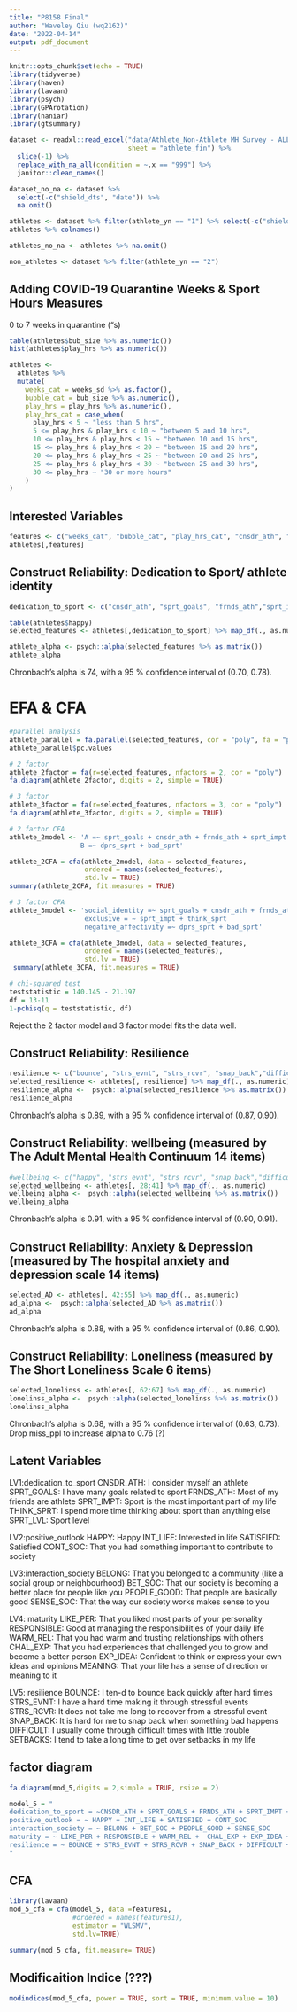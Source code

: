 ```yaml
---
title: "P8158 Final"
author: "Waveley Qiu (wq2162)"
date: "2022-04-14"
output: pdf_document
---
```


```r
knitr::opts_chunk$set(echo = TRUE)
library(tidyverse)
library(haven)
library(lavaan)
library(psych)
library(GPArotation)
library(naniar)
library(gtsummary)
```

```r
dataset <- readxl::read_excel("data/Athlete_Non-Athlete MH Survey - ALL DATA.xlsx", 
                              sheet = "athlete_fin") %>% 
  slice(-1) %>%   
  replace_with_na_all(condition = ~.x == "999") %>%
  janitor::clean_names()

dataset_no_na <- dataset %>% 
  select(-c("shield_dts", "date")) %>% 
  na.omit()

athletes <- dataset %>% filter(athlete_yn == "1") %>% select(-c("shield_dts", "date"))
athletes %>% colnames()

athletes_no_na <- athletes %>% na.omit()

non_athletes <- dataset %>% filter(athlete_yn == "2")
```

## Adding COVID-19 Quarantine Weeks & Sport Hours Measures

0 to 7 weeks in quarantine ("s)

```r
table(athletes$bub_size %>% as.numeric())
hist(athletes$play_hrs %>% as.numeric())

athletes <-
  athletes %>% 
  mutate(
    weeks_cat = weeks_sd %>% as.factor(),
    bubble_cat = bub_size %>% as.numeric(),
    play_hrs = play_hrs %>% as.numeric(),
    play_hrs_cat = case_when(
      play_hrs < 5 ~ "less than 5 hrs",
      5 <= play_hrs & play_hrs < 10 ~ "between 5 and 10 hrs",
      10 <= play_hrs & play_hrs < 15 ~ "between 10 and 15 hrs",
      15 <= play_hrs & play_hrs < 20 ~ "between 15 and 20 hrs",
      20 <= play_hrs & play_hrs < 25 ~ "between 20 and 25 hrs",
      25 <= play_hrs & play_hrs < 30 ~ "between 25 and 30 hrs",
      30 <= play_hrs ~ "30 or more hours"
    )
)
```

## Interested Variables

```r
features <- c("weeks_cat", "bubble_cat", "play_hrs_cat", "cnsdr_ath", "sprt_goals", "frnds_ath", "think_sprt", "sprt_lvl")
athletes[,features]
```

## Construct Reliability: Dedication to Sport/ athlete identity

```r
dedication_to_sport <- c("cnsdr_ath", "sprt_goals", "frnds_ath","sprt_impt", "think_sprt","bad_sprt","dprs_sprt")

table(athletes$happy)
selected_features <- athletes[,dedication_to_sport] %>% map_df(., as.numeric)

athlete_alpha <- psych::alpha(selected_features %>% as.matrix())
athlete_alpha

```
Chronbach's alpha is 74, with a 95 \% confidence interval of (0.70, 0.78).

# EFA & CFA
```r
#parallel analysis
athlete_parallel = fa.parallel(selected_features, cor = "poly", fa = "pc")
athlete_parallel$pc.values

# 2 factor
athlete_2factor = fa(r=selected_features, nfactors = 2, cor = "poly")
fa.diagram(athlete_2factor, digits = 2, simple = TRUE)

# 3 factor
athlete_3factor = fa(r=selected_features, nfactors = 3, cor = "poly")
fa.diagram(athlete_3factor, digits = 2, simple = TRUE)

# 2 factor CFA
athlete_2model <- 'A =~ sprt_goals + cnsdr_ath + frnds_ath + sprt_impt + think_sprt
                  B =~ dprs_sprt + bad_sprt'

athlete_2CFA = cfa(athlete_2model, data = selected_features,
                   ordered = names(selected_features),
                   std.lv = TRUE)
summary(athlete_2CFA, fit.measures = TRUE)

# 3 factor CFA
athlete_3model <- 'social_identity =~ sprt_goals + cnsdr_ath + frnds_ath 
                   exclusive = ~ sprt_impt + think_sprt
                   negative_affectivity =~ dprs_sprt + bad_sprt'

athlete_3CFA = cfa(athlete_3model, data = selected_features,
                   ordered = names(selected_features),
                   std.lv = TRUE)
 summary(athlete_3CFA, fit.measures = TRUE)

# chi-squared test
teststatistic = 140.145 - 21.197
df = 13-11
1-pchisq(q = teststatistic, df)
```
Reject the 2 factor model and 3 factor model fits the data well.

## Construct Reliability: Resilience
```r
resilience <- c("bounce", "strs_evnt", "strs_rcvr", "snap_back","difficult","setbacks")
selected_resilience <- athletes[, resilience] %>% map_df(., as.numeric)
resilience_alpha <-  psych::alpha(selected_resilience %>% as.matrix())
resilience_alpha
```

Chronbach's alpha is 0.89, with a 95 \% confidence interval of (0.87, 0.90).

## Construct Reliability: wellbeing (measured by The Adult Mental Health Continuum 14 items)
```r
#wellbeing <- c("happy", "strs_evnt", "strs_rcvr", "snap_back","difficult","setbacks")
selected_wellbeing <- athletes[, 28:41] %>% map_df(., as.numeric)
wellbeing_alpha <-  psych::alpha(selected_wellbeing %>% as.matrix())
wellbeing_alpha
```

Chronbach's alpha is 0.91, with a 95 \% confidence interval of (0.90, 0.91).

## Construct Reliability: Anxiety & Depression (measured by The hospital anxiety and depression scale 14 items)
```r
selected_AD <- athletes[, 42:55] %>% map_df(., as.numeric)
ad_alpha <-  psych::alpha(selected_AD %>% as.matrix())
ad_alpha
```

Chronbach's alpha is 0.88, with a 95 \% confidence interval of (0.86, 0.90).

## Construct Reliability: Loneliness (measured by The Short Loneliness Scale 6 items)
```r
selected_lonelinss <- athletes[, 62:67] %>% map_df(., as.numeric)
lonelinss_alpha <-  psych::alpha(selected_lonelinss %>% as.matrix())
lonelinss_alpha
```

Chronbach's alpha is 0.68, with a 95 \% confidence interval of (0.63, 0.73).
Drop miss_ppl to increase alpha to 0.76 (?)

## Latent Variables

LV1:dedication_to_sport
CNSDR_ATH: I consider myself an athlete
SPRT_GOALS: I have many goals related to sport
FRNDS_ATH: Most of my friends are athlete
SPRT_IMPT: Sport is the most important part of my life
THINK_SPRT: I spend more time thinking about sport than anything else
SPRT_LVL: Sport level

LV2:positive_outlook
HAPPY: Happy
INT_LIFE: Interested in life
SATISFIED: Satisfied
CONT_SOC: That you had something important to contribute to society

LV3:interaction_society
BELONG: That you belonged to a community (like a social group or neighbourhood)
BET_SOC: That our society is becoming a better place for people like you
PEOPLE_GOOD: That people are basically good
SENSE_SOC: That the way our society works makes sense to you

LV4: maturity
LIKE_PER: That you liked most parts of your personality
RESPONSIBLE: Good at managing the responsibilities of your daily life
WARM_REL: That you had warm and trusting relationships with others
CHAL_EXP: That you had experiences that challenged you to grow and become a better person
EXP_IDEA: Confident to think or express your own ideas and opinions
MEANING: That your life has a sense of direction or meaning to it

LV5: resilience
BOUNCE: I ten-d to bounce back quickly after hard times
STRS_EVNT: I have a hard time making it through stressful events
STRS_RCVR: It does not take me long to recover from a stressful event
SNAP_BACK: It is hard for me to snap back when something bad happens
DIFFICULT: I usually come through difficult times with little trouble
SETBACKS: I tend to take a long time to get over setbacks in my life

## factor diagram
```r
fa.diagram(mod_5,digits = 2,simple = TRUE, rsize = 2)

model_5 = "
dedication_to_sport = ~CNSDR_ATH + SPRT_GOALS + FRNDS_ATH + SPRT_IMPT + THINK_SPRT + SPRT_LVL
positive_outlook = ~ HAPPY + INT_LIFE + SATISFIED + CONT_SOC
interaction_society = ~ BELONG + BET_SOC + PEOPLE_GOOD + SENSE_SOC 
maturity = ~ LIKE_PER + RESPONSIBLE + WARM_REL +  CHAL_EXP + EXP_IDEA + MEANING
resilience = ~ BOUNCE + STRS_EVNT + STRS_RCVR + SNAP_BACK + DIFFICULT + SETBACKS
"
```

## CFA
```r
library(lavaan)
mod_5_cfa = cfa(model_5, data =features1,
                #ordered = names(features1),
                estimator = "WLSMV",
                std.lv=TRUE)

summary(mod_5_cfa, fit.measure= TRUE)
```

## Modificaition Indice (???)
```r
modindices(mod_5_cfa, power = TRUE, sort = TRUE, minimum.value = 10) 
```







